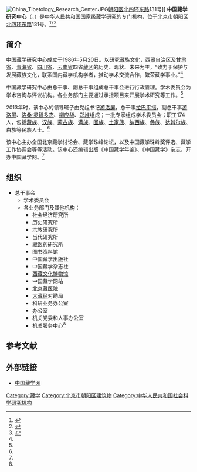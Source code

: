 {{Coord|39.9893653|116.415931|type:landmark_region:CN-11_source:GoogleMaps|display=title}}
[[Image:China_Tibetology_Research_Center.JPG|thumb]][[朝阳区_(北京市)|朝阳区]][[北京四环路|北四环东路]]131号]]
'''中国藏学研究中心'''（{{lang-bo|ཀྲུང་གོའི་བོད་རིག་པ་ཞིབ་འཇུག་ལྟེ་གནས།}}，{{lang-en|China Tibetology Research Center}}）是[[中华人民共和国|中华人民共和国]]国家级藏学研究的专门机构，位于[[北京市|北京市]][[朝阳区_(北京市)|朝阳区]][[北京四环路|北四环东路]]131号。<ref name=gaikuang>{{Cite web|title=中国藏学研究中心概况|url=http://www.tibetology.ac.cn/zh/jigou/zhongxin/2381-2009-07-17-04-11-41?view=article&id=2381%3A2009-07-17-04-11-41&catid=47%3Aac|accessdate=2008-09-01|work=中国藏学网|archiveurl=https://web.archive.org/web/20131227203248/http://www.tibetology.ac.cn/zh/jigou/zhongxin/2381-2009-07-17-04-11-41?view=article&id=2381%3A2009-07-17-04-11-41&catid=47%3Aac|archivedate=2013-12-27|dead-url=no}}</ref><ref>{{Cite web|title=攀登藏学研究的珠穆朗玛　让中国藏学走向世界——中国藏研中心25年历程见证西藏文化传承与发展|url=http://politics.gmw.cn/2011-05/26/content_2008744.htm|accessdate=2011-05-26|work=光明网|archive-url=https://web.archive.org/web/20131228000403/http://politics.gmw.cn/2011-05/26/content_2008744.htm|archive-date=2013-12-28|dead-url=no}}</ref><ref>{{Cite web|title=一、中国藏学研究中心的成立|url=http://www.fmprc.gov.cn/ce/ceindo/chn/zggk/zgxz/xzwhys/t86515.htm|accessdate=2004-04-21|work=中华人民共和国驻印度尼西亚共和国大使馆|archive-url=https://web.archive.org/web/20131227174531/http://www.fmprc.gov.cn/ce/ceindo/chn/zggk/zgxz/xzwhys/t86515.htm|archive-date=2013-12-27|dead-url=no}}</ref>

== 简介 ==
中国藏学研究中心成立于1986年5月20日。以研究[[藏族|藏族]]文化，[[西藏自治区|西藏自治区]]及[[甘肃省|甘肃省]]、[[青海省|青海省]]、[[四川省|四川省]]、[[云南省|云南省]]四省[[藏区|藏区]]的历史、现状、未来为主，“致力于保护与发展藏族文化，联系国内藏学机构学者，推动学术交流合作，繁荣藏学事业。”<ref name=gaikuang/>

中国藏学研究中心由总干事、副总干事组成总干事会进行行政管理。学术委员会为学术咨询与评议机构。各业务部门主要通过承担项目来开展学术研究等工作。<ref name=gaikuang/>

2013年时，该中心的领导班子由党组书记[[游洛屏|游洛屏]]，总干事[[拉巴平措|拉巴平措]]，副总干事[[游洛屏|游洛屏]]、[[洛桑·灵智多杰|洛桑·灵智多杰]]、[[柳应华|柳应华]]、[[郑堆|郑堆]]组成；一批专家组成学术委员会；职工174人，包括[[藏族|藏族]]、[[汉族|汉族]]、[[蒙古族|蒙古族]]、[[满族|满族]]、[[回族|回族]]、[[土家族|土家族]]、[[纳西族|纳西族]]、[[彝族|彝族]]、[[达斡尔族|达斡尔族]]、[[白族|白族]]等民族人士。<ref name=gaikuang/>

该中心主办全国北京藏学讨论会、藏学珠峰论坛，以及中国藏学珠峰奖评选、藏学工作协调会等等活动。该中心还编辑出版《中国藏学年鉴》、《中国藏学》杂志，开办中国藏学网。<ref name=gaikuang/>

== 组织 ==
*总干事会
**学术委员会
**各业务部门及其他机构：
***社会经济研究所
***历史研究所
***宗教研究所
***当代研究所
***藏医药研究所
***图书资料馆
***中国藏学出版社
***中国藏学杂志社
***[[西藏文化博物馆|西藏文化博物馆]]
***中国藏学网站
***[[北京藏医院|北京藏医院]]
***[[大藏经|大藏经]]对勘局
***科研业务办公室
***办公室
***机关党委和人事办公室
***机关服务中心<ref name=gaikuang/>

== 参考文献 ==
{{reflist}}

== 外部链接 ==
* [https://web.archive.org/web/20140517001219/http://tibetology.ac.cn/ 中国藏学网]

[[Category:藏学|Category:藏学]]
[[Category:北京市朝阳区建筑物|Category:北京市朝阳区建筑物]]
[[Category:中华人民共和国社会科学研究机构|Category:中华人民共和国社会科学研究机构]]